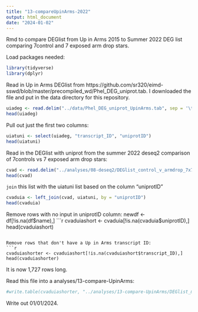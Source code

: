 ```yaml
---
title: "13-compareUpinArms-2022"
output: html_document
date: "2024-01-02"
---
```

Rmd to compare DEGlist from Up in Arms 2015 to Summer 2022 DEG list comparing 7control and 7 exposed arm drop stars. 

Load packages needed:
```r
library(tidyverse)
library(dplyr)
```

Read in Up in Arms DEGlist from https://github.com/sr320/eimd-sswd/blob/master/precompiled_wd/Phel_DEG_uniprot.tab. I downloaded the file and put in the data directory for this repository. 

```r
uiadeg <- read.delim("../data/Phel_DEG_uniprot_UpinArms.tab", sep = '\t', header = TRUE)
head(uiadeg)
```

Pull out just the first two columns:
```r
uiatuni <- select(uiadeg, "transcript_ID", "uniprotID")
head(uiatuni)
```

Read in the DEGlist with uniprot from the summer 2022 deseq2 comparison of 7controls vs 7 exposed arm drop stars:
```r
cvad <- read.delim("../analyses/08-deseq2/DEGlist_control_v_armdrop_7x7_genecounts_blast.tab")
head(cvad)
```

`join` this list with the uiatuni list based on the column "uniprotID"
```r
cvaduia <- left_join(cvad, uiatuni, by = "uniprotID")
head(cvaduia)
```

Remove rows with no input in uniprotID column:
newdf <- df[!is.na(df$name),]
```r
cvaduiashort <- cvaduia[!is.na(cvaduia$uniprotID),]
head(cvaduiashort)
```

Remove rows that don't have a Up in Arms transcript ID:
```r
cvaduiashorter <- cvaduiashort[!is.na(cvaduiashort$transcript_ID),]
head(cvaduiashorter)
```

It is now 1,727 rows long. 

Read this file into a analyses/13-compare-UpinArms:
```r
#write.table(cvaduiashorter, "../analyses/13-compare-UpinArms/DEGlist_matches_upinarms_summer20227controlV7armdrop.tab", sep = "\t", row.names = T, quote = FALSE, col.names = TRUE)
```

Write out 01/01/2024. 